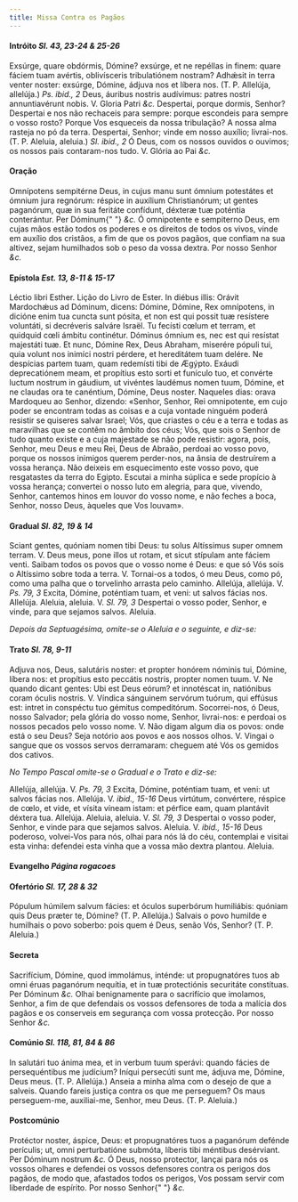 ```yaml
---
title: Missa Contra os Pagãos
---
```


#### Intróito <em>Sl. 43, 23-24 & 25-26</em>

<div class="grid grid-cols-2 gap-5">
  <span class="text-justify">
    Exsúrge, quare obdórmis, Dómine? exsúrge, et ne repéllas in finem: quare
    fáciem tuam avértis, oblivísceris tribulatiónem nostram? Adhǽsit in terra
    venter noster: exsúrge, Dómine, ádjuva nos et líbera nos. (T. P. Allelúja,
    allelúja.) <em>Ps. ibid., 2</em> Deus, áuribus nostris audívimus: patres
    nostri annuntiavérunt nobis. V. Gloria Patri <em>&c.</em>
  </span>
  <span class="text-justify">
    Despertai, porque dormis, Senhor? Despertai e nos não rechaceis para sempre:
    porque escondeis para sempre o vosso rosto? Porque Vos esqueceis da nossa
    tribulação? A nossa alma rasteja no pó da terra. Despertai, Senhor; vinde em
    nosso auxílio; livrai-nos. (T. P. Aleluia, aleluia.) <em>Sl. ibid., 2</em> Ó
    Deus, com os nossos ouvidos o ouvimos; os nossos pais contaram-nos tudo. V.
    Glória ao Pai <em>&c.</em>
  </span>
</div>

#### Oração

<div class="grid grid-cols-2 gap-5">
  <span class="text-justify">
    Omnípotens sempitérne Deus, in cujus manu sunt ómnium potestátes et ómnium
    jura regnórum: réspice in auxílium Christianórum; ut gentes paganórum, quæ
    in sua feritáte confídunt, déxteræ tuæ poténtia conterántur. Per Dóminum{" "}
    <em>&c.</em>
  </span>
  <span class="text-justify">
    Ó omnipotente e sempiterno Deus, em cujas mãos estão todos os poderes e os
    direitos de todos os vivos, vinde em auxílio dos cristãos, a fim de que os
    povos pagãos, que confiam na sua altivez, sejam humilhados sob o peso da
    vossa dextra. Por nosso Senhor <em>&c.</em>
  </span>
</div>

#### Epístola <em>Est. 13, 8-11 & 15-17</em>

<div class="grid grid-cols-2 gap-5">
  <span class="text-justify">Léctio libri Esther.</span>
  <span class="text-justify">Lição do Livro de Ester.</span>
  <span class="text-justify">
    In diébus illis: Orávit Mardochǽus ad Dóminum, dicens: Dómine, Dómine, Rex
    omnípotens, in dicióne enim tua cuncta sunt pósita, et non est qui possit
    tuæ resístere voluntáti, si decréveris salváre Israël. Tu fecísti cœlum et
    terram, et quidquid cœli ámbitu continétur. Dóminus ómnium es, nec est qui
    resístat majestáti tuæ. Et nunc, Dómine Rex, Deus Abraham, miserére pópuli
    tui, quia volunt nos inimíci nostri pérdere, et hereditátem tuam delére. Ne
    despícias partem tuam, quam redemísti tibi de Ægýpto. Exáudi deprecatiónem
    meam, et propítius esto sorti et funículo tuo, et convérte luctum nostrum in
    gáudium, ut vivéntes laudémus nomen tuum, Dómine, et ne claudas ora te
    canéntium, Dómine, Deus noster.
  </span>
  <span class="text-justify">
    Naqueles dias: orava Mardoqueu ao Senhor, dizendo: «Senhor, Senhor, Rei
    omnipotente, em cujo poder se encontram todas as coisas e a cuja vontade
    ninguém poderá resistir se quiseres salvar Israel; Vós, que criastes o céu e
    a terra e todas as maravilhas que se contêm no âmbito dos céus; Vós, que
    sois o Senhor de tudo quanto existe e a cuja majestade se não pode resistir:
    agora, pois, Senhor, meu Deus e meu Rei, Deus de Abraão, perdoai ao vosso
    povo, porque os nossos inimigos querem perder-nos, na ânsia de destruírem a
    vossa herança. Não deixeis em esquecimento este vosso povo, que resgatastes
    da terra do Egipto. Escutai a minha súplica e sede propício à vossa herança;
    convertei o nosso luto em alegria, para que, vivendo, Senhor, cantemos hinos
    em louvor do vosso nome, e não feches a boca, Senhor, nosso Deus, àqueles
    que Vos louvam».
  </span>
</div>

#### Gradual <em>Sl. 82, 19 & 14</em>

<div class="grid grid-cols-2 gap-5">
  <span class="text-justify">
    Sciant gentes, quóniam nomen tibi Deus: tu solus Altíssimus super omnem
    terram. V. Deus meus, pone illos ut rotam, et sicut stípulam ante fáciem
    venti.
  </span>
  <span class="text-justify">
    Saibam todos os povos que o vosso nome é Deus: e que só Vós sois o Altíssimo
    sobre toda a terra. V. Tornai-os a todos, ó meu Deus, como pó, como uma
    palha que o torvelinho arrasta pelo caminho.
  </span>
  <span class="text-justify">
    Allelúja, allelúja. V. <em>Ps. 79, 3</em> Excita, Dómine, poténtiam tuam, et
    veni: ut salvos fácias nos. Allelúja.
  </span>
  <span class="text-justify">
    Aleluia, aleluia. V. <em>Sl. 79, 3</em> Despertai o vosso poder, Senhor, e
    vinde, para que sejamos salvos. Aleluia.
  </span>
</div>

<em>Depois da Septuagésima, omite-se o Aleluia e o seguinte, e diz-se:</em>

#### Trato <em>Sl. 78, 9-11</em>

<div class="grid grid-cols-2 gap-5">
  <span class="text-justify">
    Adjuva nos, Deus, salutáris noster: et propter honórem nóminis tui, Dómine,
    líbera nos: et propítius esto peccátis nostris, propter nomen tuum. V. Ne
    quando dicant gentes: Ubi est Deus eórum? et innotéscat in, natiónibus coram
    óculis nostris. V. Víndica sánguinem servórum tuórum, qui effúsus est:
    intret in conspéctu tuo gémitus compeditórum.
  </span>
  <span class="text-justify">
    Socorrei-nos, ó Deus, nosso Salvador; pela glória do vosso nome, Senhor,
    livrai-nos: e perdoai os nossos pecados pelo vosso nome. V. Não digam algum
    dia os povos: onde está o seu Deus? Seja notório aos povos e aos nossos
    olhos. V. Vingai o sangue que os vossos servos derramaram: cheguem até Vós
    os gemidos dos cativos.
  </span>
</div>

<em>No Tempo Pascal omite-se o Gradual e o Trato e diz-se:</em>

<div class="grid grid-cols-2 gap-5">
  <span class="text-justify">
    Allelúja, allelúja. V. <em>Ps. 79, 3</em> Excita, Dómine, poténtiam tuam, et
    veni: ut salvos fácias nos. Allelúja. V. <em>ibid., 15-16</em> Deus
    virtútum, convértere, réspice de cœlo, et vide, et vísita víneam istam: et
    pérfice eam, quam plantávit déxtera tua. Allelúja.
  </span>
  <span class="text-justify">
    Aleluia, aleluia. V. <em>Sl. 79, 3</em> Despertai o vosso poder, Senhor, e
    vinde para que sejamos salvos. Aleluia. V. <em>ibid., 15-16</em> Deus
    poderoso, volvei-Vos para nós, olhai para nós lá do céu, contemplai e
    visitai esta vinha: defendei esta vinha que a vossa mão dextra plantou.
    Aleluia.
  </span>
</div>

#### Evangelho <em>Página rogacoes</em>

#### Ofertório <em>Sl. 17, 28 & 32</em>

<div class="grid grid-cols-2 gap-5">
  <span class="text-justify">
    Pópulum húmilem salvum fácies: et óculos superbórum humiliábis: quóniam quis
    Deus præter te, Dómine? (T. P. Allelúja.)
  </span>
  <span class="text-justify">
    Salvais o povo humilde e humilhais o povo soberbo: pois quem é Deus, senão
    Vós, Senhor? (T. P. Aleluia.)
  </span>
</div>

#### Secreta

<div class="grid grid-cols-2 gap-5">
  <span class="text-justify">
    Sacrifícium, Dómine, quod immolámus, inténde: ut propugnatóres tuos ab omni
    éruas paganórum nequítia, et in tuæ protectiónis securitáte constítuas. Per
    Dóminum <em>&c.</em>
  </span>
  <span class="text-justify">
    Olhai benignamente para o sacrifício que imolamos, Senhor, a fim de que
    defendais os vossos defensores de toda a malícia dos pagãos e os conserveis
    em segurança com vossa protecção. Por nosso Senhor <em>&c.</em>
  </span>
</div>

#### Comúnio <em>Sl. 118, 81, 84 & 86</em>

<div class="grid grid-cols-2 gap-5">
  <span class="text-justify">
    In salutári tuo ánima mea, et in verbum tuum sperávi: quando fácies de
    persequéntibus me judícium? Iníqui persecúti sunt me, ádjuva me, Dómine,
    Deus meus. (T. P. Allelúja.)
  </span>
  <span class="text-justify">
    Anseia a minha alma com o desejo de que a salveis. Quando fareis justiça
    contra os que me perseguem? Os maus perseguem-me, auxiliai-me, Senhor, meu
    Deus. (T. P. Aleluia.)
  </span>
</div>

#### Postcomúnio

<div class="grid grid-cols-2 gap-5">
  <span class="text-justify">
    Protéctor noster, áspice, Deus: et propugnatóres tuos a paganórum defénde
    perículis; ut, omni perturbatióne submóta, líberis tibi méntibus desérviant.
    Per Dóminum nostrum <em>&c.</em>
  </span>
  <span class="text-justify">
    Ó Deus, nosso protector, lançai para nós os vossos olhares e defendei os
    vossos defensores contra os perigos dos pagãos, de modo que, afastados todos
    os perigos, Vos possam servir com liberdade de espírito. Por nosso Senhor{" "}
    <em>&c.</em>
  </span>
</div>
